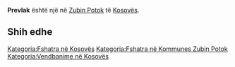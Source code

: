 {{Fshat në 
 | Emri                = Prevlak
 | EmriAlt                = 
 | NAME_SHORT_FORM=      
 | NAME_GENERIC=      
 | NAME_SORT_NAME_RO=      PREVLAK
 | FULL_NAME_RO = Prevlak
 | FULL_NAME_ND_RO=Prevlak
 | SORT_NAME_RG=PREVLAK
 | FULL_NAME_RG=Prevlak
 | FULL_NAME_ND_RG=Prevlak
 | SRP_NAME_SHORT_FORM=      
 | SRP_NAME_GENERIC=      
 | SRP_NAME_SORT_NAME_RO=      
 | SRP_FULL_NAME_RO = 
 | SRP_FULL_NAME_ND_RO=
 | SRP_SORT_NAME_RG=
 | SRP_FULL_NAME_RG=
 | SRP_FULL_NAME_ND_RG=
 | Emri (Rasa dhanore) = 
 | Figura              = 
 | Shteti              = Kosovo
 | Komuna              = Zubin Potok
 | Kodi postar         = 
 | Sipërfaqja          = 

 | Popullsia           = 

 | Regj. i popullsisë  = 
 | Dend. e popullsisë  = 
 | Faqja zyrtare       = 
 <!--- Koordinatat ----> 
 | Gjerësia            = 42.891389
 | Gjatësia            = 20.685556
 | Lartësia            = 
}}
'''Prevlak''' është një [[]] në [[Zubin Potok]] të [[Kosovës]].

<!-- == Gjeografia == -->
<!-- == Historia == -->
<!-- == Demografia == -->
== Shih edhe ==
{{Komuna Zubin Potok}}
{{Kosovo-Administrata-Cung}}

[[Kategoria:Fshatra në Kosovës]]
[[Kategoria:Fshatra në Kommunes Zubin Potok]]
[[Kategoria:Vendbanime në Kosovës]]
